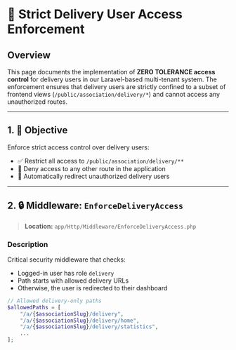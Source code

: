 # 🔐 Strict Delivery User Access Enforcement

## Overview

This page documents the implementation of **ZERO TOLERANCE access control** for delivery users in our Laravel-based multi-tenant system. The enforcement ensures that delivery users are strictly confined to a subset of frontend views (`/public/association/delivery/*`) and cannot access any unauthorized routes.

---

## 1. 🎯 Objective

Enforce strict access control over delivery users:
- ✅ Restrict all access to `/public/association/delivery/**`
- 🚫 Deny access to any other route in the application
- 🔄 Automatically redirect unauthorized delivery users

---

## 2. 🔒 Middleware: `EnforceDeliveryAccess`

> **Location:** `app/Http/Middleware/EnforceDeliveryAccess.php`

### Description
Critical security middleware that checks:
- Logged-in user has role `delivery`
- Path starts with allowed delivery URLs
- Otherwise, the user is redirected to their dashboard

```php
// Allowed delivery-only paths
$allowedPaths = [
    "/a/{$associationSlug}/delivery",
    "/a/{$associationSlug}/delivery/home",
    "/a/{$associationSlug}/delivery/statistics",
    ...
];
